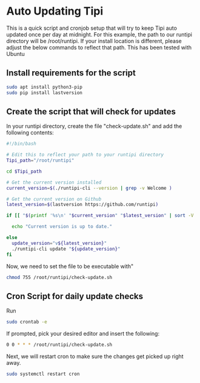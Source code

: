 
# Auto Updating Tipi

This is a quick script and cronjob setup that will try to keep Tipi auto updated once per day at midnight.
For this example, the path to our runtipi directory will be /root/runtipi. If your install location is different, please adjust the below commands to reflect that path.
This has been tested with Ubuntu

## Install requirements for the script

```bash
sudo apt install python3-pip 
sudo pip install lastversion
```


## Create the script that will check for updates

In your runtipi directory, create the file "check-update.sh" and add the following contents:

```bash
#!/bin/bash

# Edit this to reflect your path to your runtipi directory
Tipi_path="/root/runtipi"

cd $Tipi_path

# Get the current version installed
current_version=$(./runtipi-cli --version | grep -v Welcome )

# Get the current version on Github
latest_version=$(lastversion https://github.com/runtipi)

if [[ "$(printf '%s\n' "$current_version" "$latest_version" | sort -V | tail -n1)" == "$current_version" ]]; then

  echo "Current version is up to date."

else
  update_version="v${latest_version}"
  ./runtipi-cli update "${update_version}"
fi
```

Now, we need to set the file to be executable with"
```bash
chmod 755 /root/runtipi/check-update.sh
```

## Cron Script for daily update checks

Run 
```bash
sudo crontab -e
```

If prompted, pick your desired editor and insert the following:
```bash
0 0 * * * /root/runtipi/check-update.sh
```

Next, we will restart cron to make sure the changes get picked up right away.
```bash
sudo systemctl restart cron
```
